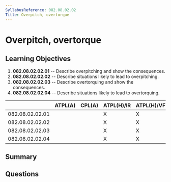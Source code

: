 ```yaml
---
SyllabusReference: 082.08.02.02
Title: Overpitch, overtorque
---
```


# Overpitch, overtorque

## Learning Objectives

1.  **082.08.02.02.01** -- Describe overpitching and show the consequences.
2.  **082.08.02.02.02** -- Describe situations likely to lead to overpitching.
3.  **082.08.02.02.03** -- Describe overtorquing and show the consequences.
4.  **082.08.02.02.04** -- Describe situations likely to lead to overtorquing.

|                 | ATPL(A) | CPL(A) | ATPL(H)/IR | ATPL(H)/VFR | CPL(H) | IR | CBIR(A) |
| --------------- | ------- | ------ | ---------- | ----------- | ------ | -- | ------- |
| 082.08.02.02.01 |         |        | X          | X           | X      |    |         |
| 082.08.02.02.02 |         |        | X          | X           | X      |    |         |
| 082.08.02.02.03 |         |        | X          | X           | X      |    |         |
| 082.08.02.02.04 |         |        | X          | X           | X      |    |         |

## Summary

## Questions
